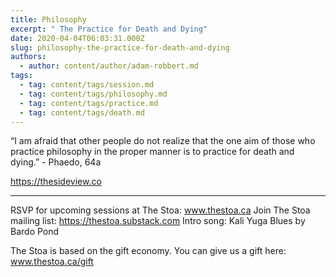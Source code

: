 ```yaml
---
title: Philosophy
excerpt: " The Practice for Death and Dying"
date: 2020-04-04T06:03:31.000Z
slug: philosophy-the-practice-for-death-and-dying
authors:
  - author: content/author/adam-robbert.md
tags:
  - tag: content/tags/session.md
  - tag: content/tags/philosophy.md
  - tag: content/tags/practice.md
  - tag: content/tags/death.md
---
```


“I am afraid that other people do not realize that the one aim of those who practice philosophy in the proper manner is to practice for death and dying.”  - Phaedo, 64a

https://thesideview.co

***

RSVP for upcoming sessions at The Stoa: www.thestoa.ca
Join The Stoa mailing list: https://thestoa.substack.com
Intro song: Kali Yuga Blues by Bardo Pond

The Stoa is based on the gift economy. You can give us a gift here: www.thestoa.ca/gift
